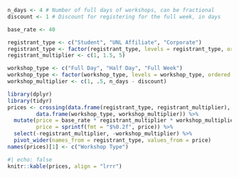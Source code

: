 ```r
n_days <- 4 # Number of full days of workshops, can be fractional
discount <- 1 # Discount for registering for the full week, in days

base_rate <- 40

registrant_type <- c("Student", "UNL Affiliate", "Corporate")
registrant_type <- factor(registrant_type, levels = registrant_type, ordered = T)
registrant_multiplier <- c(1, 1.5, 5)

workshop_type <- c("Full Day", "Half Day", "Full Week")
workshop_type <- factor(workshop_type, levels = workshop_type, ordered = T)
workshop_multiplier <- c(1, .5, n_days - discount)

library(dplyr)
library(tidyr)
prices <- crossing(data.frame(registrant_type, registrant_multiplier), 
         data.frame(workshop_type, workshop_multiplier)) %>%
  mutate(price = base_rate * registrant_multiplier * workshop_multiplier,
         price = sprintf(fmt = "$%0.2f", price)) %>%
  select(-registrant_multiplier, -workshop_multiplier) %>%
  pivot_wider(names_from = registrant_type, values_from = price) 
names(prices)[1] <- c("Workshop Type")
```

```r
#| echo: false
knitr::kable(prices, align = "lrrr")
```

<!-- | Workshop Type | Student | UNL Affiliate | Corporate | -->
<!-- |---------------|---------|---------------|-----------| -->
<!-- | Full Day      | \$40    | \$60          | \$200     | -->
<!-- | Half Day      | \$20    | \$30          | \$120     | -->
<!-- | Full Week     | \$120   | \$240         | \$800     | -->

